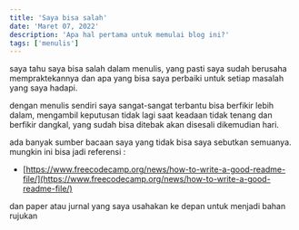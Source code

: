 ---
title: 'Saya bisa salah'
date: 'Maret 07, 2022'
description: 'Apa hal pertama untuk memulai blog ini?'
tags: ['menulis']
---

saya tahu saya bisa salah dalam menulis, yang pasti saya sudah berusaha mempraktekannya dan apa yang bisa
saya perbaiki untuk setiap masalah yang saya hadapi.

dengan menulis sendiri saya sangat-sangat terbantu bisa berfikir lebih dalam,
mengambil keputusan tidak lagi saat keadaan tidak tenang dan berfikir dangkal, yang sudah bisa ditebak akan disesali dikemudian hari.

ada banyak sumber bacaan saya yang tidak bisa saya sebutkan semuanya. mungkin ini bisa jadi referensi :

- [https://www.freecodecamp.org/news/how-to-write-a-good-readme-file/](https://www.freecodecamp.org/news/how-to-write-a-good-readme-file/)

dan paper atau jurnal yang saya usahakan ke depan untuk menjadi bahan rujukan
